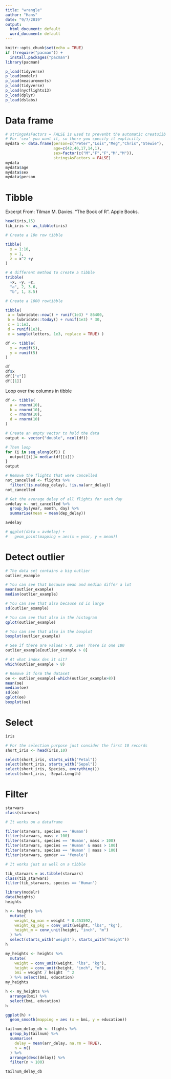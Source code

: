 ```yaml
---
title: "wrangle"
author: "Hans"
date: "9/7/2019"
output:
  html_document: default
  word_document: default
---
```


```r
knitr::opts_chunk$set(echo = TRUE)
if (!require("pacman")) +
  install.packages("pacman") 
library(pacman)
```

```r
p_load(tidyverse)
p_load(modelr)
p_load(measurements)
p_load(tidyverse)
p_load(nycflights13)
p_load(dplyr)
p_load(dslabs)
```


# Data frame

```r

# stringsAsFactors = FALSE is used to prevenbt the automatic creatuiib of factors
# For 'sex' you want it, so there you specify it explicitly
mydata <- data.frame(person=c("Peter","Lois","Meg","Chris","Stewie"),
                     age=c(42,40,17,14,1),
                     sex=factor(c("M","F","F","M","M")), 
                     stringsAsFactors = FALSE)
mydata
mydata$age
mydata$sex
mydata$person
```

# Tibble

Excerpt From: Tilman M. Davies. “The Book of R”. Apple Books. 
```r
head(iris,15)
tib_iris <- as_tibble(iris)
```

```r

# Create a 10n row tibble

tibble(
  x = 1:10,
  y = 1,
  z = x^2 +y
)
```

```r

# A different method to create a tibble
tribble(
  ~x, ~y, ~z,
  "a", 2, 3.6,
  "b", 1, 8.5)
```



```r

# Create a 1000 rowtibble

tibble(
 a = lubridate::now() + runif(1e3) * 86400,
 b = lubridate::today() + runif(1e3) * 30,
 c = 1:1e3,
 d = runif(1e3),
 e = sample(letters, 1e3, replace = TRUE) )
```


```r
df <- tibble(
  x = runif(5),
  y = runif(5)
)

df
df$x
df[["x"]]
df[[1]]

```

Loop over the columns in  tibble

```r
df <- tibble(
  a = rnorm(10),
  b = rnorm(10),
  c = rnorm(10),
  d = rnorm(10)
)

# Create an empty vector to hold the data
output <- vector("double", ncol(df))

# Then loop
for (i in seq_along(df)) {
  output[[i]]= median(df[[i]])  
}
output
```



```r


# Remove the flights that were cancelled 
not_cancelled <- flights %>% 
  filter(!is.na(dep_delay), !is.na(arr_delay))
not_cancelled

# Get the average delay of all flights for each day
avdelay <- not_cancelled %>% 
  group_by(year, month, day) %>% 
  summarise(mean = mean(dep_delay))

avdelay

# ggplot(data = avdelay) +
#   geom_point(mapping = aes(x = year, y = mean))

```


# Detect outlier

```r

# The data set contains a big outlier
outlier_example

# You can see that because mean and median differ a lot
mean(outlier_example)
median(outlier_example)

# You can see that also because sd is large
sd(outlier_example)

# You can see that also in the histogram
qplot(outlier_example)

# You can see that also in the boxplot
boxplot(outlier_example)

# See if there are values > 8. See! There is one 180 
outlier_example[outlier_example > 8]

# At what index des it sit?
which(outlier_example > 8)

# Remove it form the dataset
oe <- outlier_example[-which(outlier_example>8)]
mean(oe)
median(oe)
sd(oe)
qplot(oe)
boxplot(oe)

```


# Select

```r
iris

# For the selection purpose just consider the first 10 records 
short_iris <- head(iris,10)

select(short_iris, starts_with("Petal"))
select(short_iris, starts_with("Sepal"))
select(short_iris, Species, everything())
select(short_iris, -Sepal.Length)
```

# Filter

```r
starwars
class(starwars)

# It works on a dataframe

filter(starwars, species == 'Human')
filter(starwars, mass > 100)
filter(starwars, species == 'Human', mass > 100)
filter(starwars, species == 'Human' & mass > 100)
filter(starwars, species == 'Human' | mass > 100)
filter(starwars, gender == 'female')

# It works just as well on a tibble

tib_starwars = as.tibble(starwars)
class(tib_starwars)
filter(tib_starwars, species == 'Human')
```


```r
library(modelr)
data(heights)
heights
```

```r
h <- heights %>%
  mutate(
    weight_kg_man = weight * 0.453592,
    weight_kg_pkg = conv_unit(weight, "lbs", "kg"),
    height_m = conv_unit(height, "inch", "m")
  ) %>%
  select(starts_with('weight'), starts_with("height"))
h
```

```r
my_heights <- heights %>%
  mutate(
    weight = conv_unit(weight, "lbs", "kg"),
    height = conv_unit(height, "inch", "m"),
    bmi = weight / height  ^ 2
  ) %>% select(bmi, education)
my_heights
```

```r
h <- my_heights %>%
  arrange(bmi) %>%
  select(bmi, education)
h
```

```r
ggplot(h) +
  geom_smooth(mapping = aes (x = bmi, y = education))
```


```r
tailnum_delay_db <- flights %>% 
  group_by(tailnum) %>%
  summarise(
    delay = mean(arr_delay, na.rm = TRUE),
    n = n()
  ) %>% 
  arrange(desc(delay)) %>%
  filter(n > 100)

tailnum_delay_db

```

